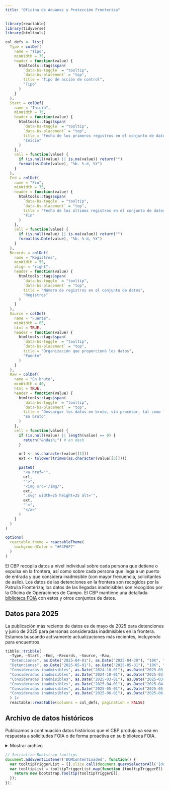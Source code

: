 ```yaml
---
title: "Oficina de Aduanas y Protección Fronteriza"
---
```


```r
library(reactable)
library(tidyverse)
library(htmltools)

col_defs <- list(
  Type = colDef(
    name = "Tipo",
    minWidth = 75,
    header = function(value) {
      htmltools::tags$span(
        `data-bs-toggle` = "tooltip",
        `data-bs-placement` = "top",
        title = "Tipo de acción de control",
        "Tipo"
      )
    }
  ),
  Start = colDef(
    name = "Inicio",
    minWidth = 75,
    header = function(value) {
      htmltools::tags$span(
        `data-bs-toggle` = "tooltip",
        `data-bs-placement` = "top",
        title = "Fecha de los primeros registros en el conjunto de datos",
        "Inicio"
      )
    },
    cell = function(value) {
      if (is.null(value) || is.na(value)) return("")
      format(as.Date(value), "%b. %-d, %Y")
    }
  ),
  End = colDef(
    name = "Fin",
    minWidth = 75,
    header = function(value) {
      htmltools::tags$span(
        `data-bs-toggle` = "tooltip",
        `data-bs-placement` = "top",
        title = "Fecha de los últimos registros en el conjunto de datos",
        "Fin"
      )
    },
    cell = function(value) {
      if (is.null(value) || is.na(value)) return("")
      format(as.Date(value), "%b. %-d, %Y")
    }
  ),
  Records = colDef(
    name = "Registros",
    minWidth = 55,
    align = "right",
    header = function(value) {
      htmltools::tags$span(
        `data-bs-toggle` = "tooltip",
        `data-bs-placement` = "top",
        title = "Número de registros en el conjunto de datos",
        "Registros"
      )
    }
  ),
  Source = colDef(
    name = "Fuente",
    minWidth = 65,
    html = TRUE,
    header = function(value) {
      htmltools::tags$span(
        `data-bs-toggle` = "tooltip",
        `data-bs-placement` = "top",
        title = "Organización que proporcionó los datos",
        "Fuente"
      )
    }
  ),
  Raw = colDef(
    name = "En bruto",
    minWidth = 40,
    html = TRUE,
    header = function(value) {
      htmltools::tags$span(
        `data-bs-toggle` = "tooltip",
        `data-bs-placement` = "top",
        title = "Descargar los datos en bruto, sin procesar, tal como los proporciona CBP",
        "En bruto"
      )
    },
    cell = function(value) {
      if (is.null(value) || length(value) == 0) {
        return("&ndash;") # en dash
      }

      url <- as.character(value[[1]])
      ext <- tolower(trimws(as.character(value[[3]])))

      paste0(
        "<a href='",
        url,
        "'>",
        "<img src='/img/",
        ext,
        ".svg' width=25 height=25 alt='",
        ext,
        "'>",
        "</a>"
      )
    }
  )
)

options(
  reactable.theme = reactableTheme(
    backgroundColor = "#F4F6F7"
  )
)
```

El CBP recopila datos a nivel individual sobre cada persona que detiene o expulsa en la frontera, así como sobre cada persona que llega a un puerto de entrada y que considera inadmisible (con mayor frecuencia, solicitantes de asilo). Los datos de las detenciones en la frontera son recogidos por la Patrulla Fronteriza; los datos de las llegadas inadmisibles son recogidos por la Oficina de Operaciones de Campo. El CBP mantiene una detallada [biblioteca FOIA](https://www.cbp.gov/newsroom/accountability-and-transparency/foia-reading-room) con estos y otros conjuntos de datos.


## Datos para 2025

<div style="margin-top: 0.5em;"></div>

La publicación más reciente de datos es de mayo de 2025 para detenciones y junio de 2025 para personas consideradas inadmisibles en la frontera. Estamos buscando activamente actualizaciones más recientes, incluyendo para encuentros.

```r
tibble::tribble(
  ~Type, ~Start, ~End, ~Records, ~Source, ~Raw,
  "Detenciones", as.Date("2025-04-01"), as.Date("2025-04-30"), "10K", "<a href='https://www.cbp.gov/newsroom/accountability-and-transparency/foia-reading-room'>CBP</a>", list("https://ucla.app.box.com/index.php?rm=box_download_shared_file&shared_name=9d8qnnduhus4bd5mwqt7l95kz34fic2v&file_id=f_1905008519753", "2 MB", "xlsx"),
  "Detenciones", as.Date("2025-05-01"), as.Date("2025-05-31"), "10K", "<a href='https://www.cbp.gov/newsroom/accountability-and-transparency/foia-reading-room'>CBP</a>", list("https://ucla.app.box.com/index.php?rm=box_download_shared_file&shared_name=9d8qnnduhus4bd5mwqt7l95kz34fic2v&file_id=f_1947452927480", "2 MB", "xlsx"),
  "Consideradas inadmisibles", as.Date("2024-10-01"), as.Date("2025-03-19"), "478K", "<a href='https://www.cbp.gov/newsroom/accountability-and-transparency/foia-reading-room'>CBP</a>", list("https://ucla.app.box.com/index.php?rm=box_download_shared_file&shared_name=9d8qnnduhus4bd5mwqt7l95kz34fic2v&file_id=f_1842173428525", "52 MB", "xlsx"),
  "Consideradas inadmisibles", as.Date("2024-10-01"), as.Date("2025-03-19"), "430K", "<a href='https://www.cbp.gov/newsroom/accountability-and-transparency/foia-reading-room'>CBP</a>", list("https://ucla.app.box.com/index.php?rm=box_download_shared_file&shared_name=9d8qnnduhus4bd5mwqt7l95kz34fic2v&file_id=f_1842164368478", "46 MB", "xlsx"),
  "Consideradas inadmisibles", as.Date("2025-03-01"), as.Date("2025-03-31"), "20K", "<a href='https://www.cbp.gov/newsroom/accountability-and-transparency/foia-reading-room'>CBP</a>", list("https://ucla.app.box.com/index.php?rm=box_download_shared_file&shared_name=9d8qnnduhus4bd5mwqt7l95kz34fic2v&file_id=f_1905033897281", "2 MB", "xlsx"),
  "Consideradas inadmisibles", as.Date("2025-04-01"), as.Date("2025-04-30"), "18K", "<a href='https://www.cbp.gov/newsroom/accountability-and-transparency/foia-reading-room'>CBP</a>", list("https://ucla.app.box.com/index.php?rm=box_download_shared_file&shared_name=9d8qnnduhus4bd5mwqt7l95kz34fic2v&file_id=f_1904995214241", "1 MB", "xlsx"),
  "Consideradas inadmisibles", as.Date("2025-05-01"), as.Date("2025-05-31"), "18K", "<a href='https://www.cbp.gov/newsroom/accountability-and-transparency/foia-reading-room'>CBP</a>", list("https://ucla.app.box.com/index.php?rm=box_download_shared_file&shared_name=9d8qnnduhus4bd5mwqt7l95kz34fic2v&file_id=f_1905002524123", "2 MB", "xlsx"),
  "Consideradas inadmisibles", as.Date("2025-06-01"), as.Date("2025-06-30"), "17K", "<a href='https://www.cbp.gov/newsroom/accountability-and-transparency/foia-reading-room'>CBP</a>", list("https://ucla.app.box.com/index.php?rm=box_download_shared_file&shared_name=9d8qnnduhus4bd5mwqt7l95kz34fic2v&file_id=f_1919506153967", "1 MB", "xlsx"),
  ) |> 
  reactable::reactable(columns = col_defs, pagination = FALSE)
```

## Archivo de datos históricos

Publicamos a continuación datos históricos que el CBP produjo ya sea en respuesta a solicitudes FOIA o de forma proactiva en su biblioteca FOIA.

<details class="column-page-inset-right">

<summary>Mostrar archivo</summary>

```r
tibble::tribble(
  ~Type, ~Start, ~End, ~Records, ~Source, ~Raw,
  "Detenciones", as.Date("2007-10-01"), as.Date("2008-09-30"), "724K", "<a href='https://www.cbp.gov/newsroom/accountability-and-transparency/foia-reading-room'>CBP</a>", list("https://ucla.app.box.com/index.php?rm=box_download_shared_file&shared_name=9d8qnnduhus4bd5mwqt7l95kz34fic2v&file_id=f_1836529466108", "45 MB", "xlsx"),
  "Detenciones", as.Date("2008-10-01"), as.Date("2009-09-30"), "556K", "<a href='https://www.cbp.gov/newsroom/accountability-and-transparency/foia-reading-room'>CBP</a>", list("https://ucla.app.box.com/index.php?rm=box_download_shared_file&shared_name=9d8qnnduhus4bd5mwqt7l95kz34fic2v&file_id=f_1836524552711", "35 MB", "xlsx"),
  "Detenciones", as.Date("2009-10-01"), as.Date("2010-09-30"), "463K", "<a href='https://www.cbp.gov/newsroom/accountability-and-transparency/foia-reading-room'>CBP</a>", list("https://ucla.app.box.com/index.php?rm=box_download_shared_file&shared_name=9d8qnnduhus4bd5mwqt7l95kz34fic2v&file_id=f_1836524452168", "35 MB", "xlsx"),
  "Detenciones", as.Date("2010-10-01"), as.Date("2011-09-30"), "340K", "<a href='https://www.cbp.gov/newsroom/accountability-and-transparency/foia-reading-room'>CBP</a>", list("https://ucla.app.box.com/index.php?rm=box_download_shared_file&shared_name=9d8qnnduhus4bd5mwqt7l95kz34fic2v&file_id=f_1836537472516", "26 MB", "xlsx"),
  "Detenciones", as.Date("2011-10-01"), as.Date("2012-09-30"), "365K", "<a href='https://www.cbp.gov/newsroom/accountability-and-transparency/foia-reading-room'>CBP</a>", list("https://ucla.app.box.com/index.php?rm=box_download_shared_file&shared_name=9d8qnnduhus4bd5mwqt7l95kz34fic2v&file_id=f_1836522219652", "31 MB", "xlsx"),
  "Detenciones", as.Date("2012-10-01"), as.Date("2013-09-30"), "421K", "<a href='https://www.cbp.gov/newsroom/accountability-and-transparency/foia-reading-room'>CBP</a>", list("https://ucla.app.box.com/index.php?rm=box_download_shared_file&shared_name=9d8qnnduhus4bd5mwqt7l95kz34fic2v&file_id=f_1836522010833", "40 MB", "xlsx"),
  "Detenciones", as.Date("2013-10-01"), as.Date("2014-03-31"), "215K", "<a href='https://www.cbp.gov/newsroom/accountability-and-transparency/foia-reading-room'>CBP</a>", list("https://ucla.app.box.com/index.php?rm=box_download_shared_file&shared_name=9d8qnnduhus4bd5mwqt7l95kz34fic2v&file_id=f_1836536497781", "24 MB", "xlsx"),
  "Detenciones", as.Date("2014-10-01"), as.Date("2015-09-30"), "337K", "<a href='https://www.cbp.gov/newsroom/accountability-and-transparency/foia-reading-room'>CBP</a>", list("https://ucla.app.box.com/index.php?rm=box_download_shared_file&shared_name=9d8qnnduhus4bd5mwqt7l95kz34fic2v&file_id=f_1836523485219", "34 MB", "xlsx"),
  "Detenciones", as.Date("2015-10-01"), as.Date("2016-03-31"), "189K", "<a href='https://www.cbp.gov/newsroom/accountability-and-transparency/foia-reading-room'>CBP</a>", list("https://ucla.app.box.com/index.php?rm=box_download_shared_file&shared_name=9d8qnnduhus4bd5mwqt7l95kz34fic2v&file_id=f_1836527949432", "20 MB", "xlsx"),
  "Detenciones", as.Date("2016-04-01"), as.Date("2016-09-30"), "227K", "<a href='https://www.cbp.gov/newsroom/accountability-and-transparency/foia-reading-room'>CBP</a>", list("https://ucla.app.box.com/index.php?rm=box_download_shared_file&shared_name=9d8qnnduhus4bd5mwqt7l95kz34fic2v&file_id=f_1836536771304", "30 MB", "xlsx"),
  "Detenciones", as.Date("2016-10-01"), as.Date("2017-09-30"), "311K", "<a href='https://www.cbp.gov/newsroom/accountability-and-transparency/foia-reading-room'>CBP</a>", list("https://ucla.app.box.com/index.php?rm=box_download_shared_file&shared_name=9d8qnnduhus4bd5mwqt7l95kz34fic2v&file_id=f_1836522642202", "34 MB", "xlsx"),
  "Detenciones", as.Date("2017-10-01"), as.Date("2018-09-30"), "404K", "<a href='https://www.cbp.gov/newsroom/accountability-and-transparency/foia-reading-room'>CBP</a>", list("https://ucla.app.box.com/index.php?rm=box_download_shared_file&shared_name=9d8qnnduhus4bd5mwqt7l95kz34fic2v&file_id=f_1836536816904", "42 MB", "xlsx"),
  "Detenciones", as.Date("2018-10-01"), as.Date("2019-03-31"), "365K", "<a href='https://www.cbp.gov/newsroom/accountability-and-transparency/foia-reading-room'>CBP</a>", list("https://ucla.app.box.com/index.php?rm=box_download_shared_file&shared_name=9d8qnnduhus4bd5mwqt7l95kz34fic2v&file_id=f_1836534563529", "38 MB", "xlsx"),
  "Detenciones", as.Date("2019-04-01"), as.Date("2019-06-30"), "329K", "<a href='https://www.cbp.gov/newsroom/accountability-and-transparency/foia-reading-room'>CBP</a>", list("https://ucla.app.box.com/index.php?rm=box_download_shared_file&shared_name=9d8qnnduhus4bd5mwqt7l95kz34fic2v&file_id=f_1836539665388", "34 MB", "xlsx"),
  "Detenciones", as.Date("2019-07-01"), as.Date("2019-09-30"), "165K", "<a href='https://www.cbp.gov/newsroom/accountability-and-transparency/foia-reading-room'>CBP</a>", list("https://ucla.app.box.com/index.php?rm=box_download_shared_file&shared_name=9d8qnnduhus4bd5mwqt7l95kz34fic2v&file_id=f_1836538377500", "17 MB", "xlsx"),
  "Detenciones", as.Date("2019-10-01"), as.Date("2020-09-30"), "208K", "<a href='https://www.cbp.gov/newsroom/accountability-and-transparency/foia-reading-room'>CBP</a>", list("https://ucla.app.box.com/index.php?rm=box_download_shared_file&shared_name=9d8qnnduhus4bd5mwqt7l95kz34fic2v&file_id=f_1836518613189", "23 MB", "xlsx"),
  "Detenciones", as.Date("2020-10-01"), as.Date("2021-03-31"), "126K", "<a href='https://www.cbp.gov/newsroom/accountability-and-transparency/foia-reading-room'>CBP</a>", list("https://ucla.app.box.com/index.php?rm=box_download_shared_file&shared_name=9d8qnnduhus4bd5mwqt7l95kz34fic2v&file_id=f_1836532799369", "14 MB", "xlsx"),
  "Detenciones", as.Date("2021-04-01"), as.Date("2021-06-30"), "200K", "<a href='https://www.cbp.gov/newsroom/accountability-and-transparency/foia-reading-room'>CBP</a>", list("https://ucla.app.box.com/index.php?rm=box_download_shared_file&shared_name=9d8qnnduhus4bd5mwqt7l95kz34fic2v&file_id=f_1836531099951", "21 MB", "xlsx"),
  "Detenciones", as.Date("2021-07-01"), as.Date("2021-09-30"), "296K", "<a href='https://www.cbp.gov/newsroom/accountability-and-transparency/foia-reading-room'>CBP</a>", list("https://ucla.app.box.com/index.php?rm=box_download_shared_file&shared_name=9d8qnnduhus4bd5mwqt7l95kz34fic2v&file_id=f_1836535939039", "30 MB", "xlsx"),
  "Detenciones", as.Date("2021-10-01"), as.Date("2022-09-30"), "1M", "<a href='https://www.cbp.gov/newsroom/accountability-and-transparency/foia-reading-room'>CBP</a>", list("https://ucla.app.box.com/index.php?rm=box_download_shared_file&shared_name=9d8qnnduhus4bd5mwqt7l95kz34fic2v&file_id=f_1836527984953", "110 MB", "xlsx"),
  "Consideradas inadmisibles", as.Date("2014-01-01"), as.Date("2014-12-31"), "557K", "<a href='https://www.cbp.gov/newsroom/accountability-and-transparency/foia-reading-room'>CBP</a>", list("https://ucla.app.box.com/index.php?rm=box_download_shared_file&shared_name=9d8qnnduhus4bd5mwqt7l95kz34fic2v&file_id=f_1836536350802", "61 MB", "xlsx"),
  "Consideradas inadmisibles", as.Date("2015-01-01"), as.Date("2015-12-31"), "671K", "<a href='https://www.cbp.gov/newsroom/accountability-and-transparency/foia-reading-room'>CBP</a>", list("https://ucla.app.box.com/index.php?rm=box_download_shared_file&shared_name=9d8qnnduhus4bd5mwqt7l95kz34fic2v&file_id=f_1836517811895", "74 MB", "xlsx"),
  "Consideradas inadmisibles", as.Date("2016-01-01"), as.Date("2016-12-31"), "829K", "<a href='https://www.cbp.gov/newsroom/accountability-and-transparency/foia-reading-room'>CBP</a>", list("https://ucla.app.box.com/index.php?rm=box_download_shared_file&shared_name=9d8qnnduhus4bd5mwqt7l95kz34fic2v&file_id=f_1836530605254", "91 MB", "xlsx"),
  "Consideradas inadmisibles", as.Date("2017-01-01"), as.Date("2017-12-31"), "546K", "<a href='https://www.cbp.gov/newsroom/accountability-and-transparency/foia-reading-room'>CBP</a>", list("https://ucla.app.box.com/index.php?rm=box_download_shared_file&shared_name=9d8qnnduhus4bd5mwqt7l95kz34fic2v&file_id=f_1836529580929", "64 MB", "xlsx"),
  "Consideradas inadmisibles", as.Date("2018-01-01"), as.Date("2018-12-31"), "673K", "<a href='https://www.cbp.gov/newsroom/accountability-and-transparency/foia-reading-room'>CBP</a>", list("https://ucla.app.box.com/index.php?rm=box_download_shared_file&shared_name=9d8qnnduhus4bd5mwqt7l95kz34fic2v&file_id=f_1836538742245", "77 MB", "xlsx"),
  "Consideradas inadmisibles", as.Date("2019-01-01"), as.Date("2019-12-31"), "49K", "<a href='https://www.cbp.gov/newsroom/accountability-and-transparency/foia-reading-room'>CBP</a>", list("https://ucla.app.box.com/index.php?rm=box_download_shared_file&shared_name=9d8qnnduhus4bd5mwqt7l95kz34fic2v&file_id=f_1836519445234", "26 MB", "xlsx"),
  "Consideradas inadmisibles", as.Date("2020-01-01"), as.Date("2020-12-31"), "391K", "<a href='https://www.cbp.gov/newsroom/accountability-and-transparency/foia-reading-room'>CBP</a>", list("https://ucla.app.box.com/index.php?rm=box_download_shared_file&shared_name=9d8qnnduhus4bd5mwqt7l95kz34fic2v&file_id=f_1836519054034", "44 MB", "xlsx"),
  "Consideradas inadmisibles", as.Date("2020-04-01"), as.Date("2022-03-31"), "503K", "<a href='https://www.cbp.gov/newsroom/accountability-and-transparency/foia-reading-room'>CBP</a>", list("https://ucla.app.box.com/index.php?rm=box_download_shared_file&shared_name=9d8qnnduhus4bd5mwqt7l95kz34fic2v&file_id=f_1836517807065", "38 MB", "xlsx"),
  "Consideradas inadmisibles", as.Date("2021-01-01"), as.Date("2021-12-31"), "602K", "<a href='https://www.cbp.gov/newsroom/accountability-and-transparency/foia-reading-room'>CBP</a>", list("https://ucla.app.box.com/index.php?rm=box_download_shared_file&shared_name=9d8qnnduhus4bd5mwqt7l95kz34fic2v&file_id=f_1836537280774", "68 MB", "xlsx"),
  "Consideradas inadmisibles", as.Date("2022-01-01"), as.Date("2022-12-31"), "1M", "<a href='https://www.cbp.gov/newsroom/accountability-and-transparency/foia-reading-room'>CBP</a>", list("https://ucla.app.box.com/index.php?rm=box_download_shared_file&shared_name=9d8qnnduhus4bd5mwqt7l95kz34fic2v&file_id=f_1836527086921", "119 MB", "xlsx"),
  "Consideradas inadmisibles", as.Date("2022-01-01"), as.Date("2022-12-31"), "281K", "<a href='https://www.cbp.gov/newsroom/accountability-and-transparency/foia-reading-room'>CBP</a>", list("https://ucla.app.box.com/index.php?rm=box_download_shared_file&shared_name=9d8qnnduhus4bd5mwqt7l95kz34fic2v&file_id=f_1836534928426", "31 MB", "xlsx"),
  "Consideradas inadmisibles", as.Date("2022-04-01"), as.Date("2022-04-30"), "53K", "<a href='https://www.cbp.gov/newsroom/accountability-and-transparency/foia-reading-room'>CBP</a>", list("https://ucla.app.box.com/index.php?rm=box_download_shared_file&shared_name=9d8qnnduhus4bd5mwqt7l95kz34fic2v&file_id=f_1836522332574", "4 MB", "xlsx"),
  "Consideradas inadmisibles", as.Date("2022-07-01"), as.Date("2023-02-28"), "525K", "<a href='https://www.cbp.gov/newsroom/accountability-and-transparency/foia-reading-room'>CBP</a>", list("https://ucla.app.box.com/index.php?rm=box_download_shared_file&shared_name=9d8qnnduhus4bd5mwqt7l95kz34fic2v&file_id=f_1836525107263", "38 MB", "xlsx"),
  "Consideradas inadmisibles", as.Date("2022-07-01"), as.Date("2023-02-28"), "525K", "<a href='https://www.cbp.gov/newsroom/accountability-and-transparency/foia-reading-room'>CBP</a>", list("https://ucla.app.box.com/index.php?rm=box_download_shared_file&shared_name=9d8qnnduhus4bd5mwqt7l95kz34fic2v&file_id=f_1836529242001", "38 MB", "xlsx"),
  "Consideradas inadmisibles", as.Date("2023-01-01"), as.Date("2023-12-31"), "1M", "<a href='https://www.cbp.gov/newsroom/accountability-and-transparency/foia-reading-room'>CBP</a>", list("https://ucla.app.box.com/index.php?rm=box_download_shared_file&shared_name=9d8qnnduhus4bd5mwqt7l95kz34fic2v&file_id=f_1836524171859", "119 MB", "xlsx"),
  "Consideradas inadmisibles", as.Date("2023-01-01"), as.Date("2023-12-31"), "1M", "<a href='https://www.cbp.gov/newsroom/accountability-and-transparency/foia-reading-room'>CBP</a>", list("https://ucla.app.box.com/index.php?rm=box_download_shared_file&shared_name=9d8qnnduhus4bd5mwqt7l95kz34fic2v&file_id=f_1836526905068", "115 MB", "xlsx"),
  "Consideradas inadmisibles", as.Date("2023-01-01"), as.Date("2023-12-31"), "775K", "<a href='https://www.cbp.gov/newsroom/accountability-and-transparency/foia-reading-room'>CBP</a>", list("https://ucla.app.box.com/index.php?rm=box_download_shared_file&shared_name=9d8qnnduhus4bd5mwqt7l95kz34fic2v&file_id=f_1836522164658", "85 MB", "xlsx"),
  "Consideradas inadmisibles", as.Date("2023-05-01"), as.Date("2023-06-20"), "175K", "<a href='https://www.cbp.gov/newsroom/accountability-and-transparency/foia-reading-room'>CBP</a>", list("https://ucla.app.box.com/index.php?rm=box_download_shared_file&shared_name=9d8qnnduhus4bd5mwqt7l95kz34fic2v&file_id=f_1836524781374", "12 MB", "xlsx"),
  "Consideradas inadmisibles", as.Date("2023-07-01"), as.Date("2023-07-31"), "110K", "<a href='https://www.cbp.gov/newsroom/accountability-and-transparency/foia-reading-room'>CBP</a>", list("https://ucla.app.box.com/index.php?rm=box_download_shared_file&shared_name=9d8qnnduhus4bd5mwqt7l95kz34fic2v&file_id=f_1836521186280", "8 MB", "xlsx"),
  "Consideradas inadmisibles", as.Date("2023-07-01"), as.Date("2023-12-31"), "708K", "<a href='https://www.cbp.gov/newsroom/accountability-and-transparency/foia-reading-room'>CBP</a>", list("https://ucla.app.box.com/index.php?rm=box_download_shared_file&shared_name=9d8qnnduhus4bd5mwqt7l95kz34fic2v&file_id=f_1836525779953", "52 MB", "xlsx"),
  "Consideradas inadmisibles", as.Date("2023-11-01"), as.Date("2024-08-01"), "1M", "<a href='https://www.cbp.gov/newsroom/accountability-and-transparency/foia-reading-room'>CBP</a>", list("https://ucla.app.box.com/index.php?rm=box_download_shared_file&shared_name=9d8qnnduhus4bd5mwqt7l95kz34fic2v&file_id=f_1836533367753", "76 MB", "xlsx"),
  "Consideradas inadmisibles", as.Date("2024-01-01"), as.Date("2024-12-31"), "1M", "<a href='https://www.cbp.gov/newsroom/accountability-and-transparency/foia-reading-room'>CBP</a>", list("https://ucla.app.box.com/index.php?rm=box_download_shared_file&shared_name=9d8qnnduhus4bd5mwqt7l95kz34fic2v&file_id=f_1836530361246", "118 MB", "xlsx"),
  "Consideradas inadmisibles", as.Date("2024-01-01"), as.Date("2024-12-31"), "1M", "<a href='https://www.cbp.gov/newsroom/accountability-and-transparency/foia-reading-room'>CBP</a>", list("https://ucla.app.box.com/index.php?rm=box_download_shared_file&shared_name=9d8qnnduhus4bd5mwqt7l95kz34fic2v&file_id=f_1836519236948", "115 MB", "xlsx"),
  "Consideradas inadmisibles", as.Date("2024-01-01"), as.Date("2024-12-31"), "477K", "<a href='https://www.cbp.gov/newsroom/accountability-and-transparency/foia-reading-room'>CBP</a>", list("https://ucla.app.box.com/index.php?rm=box_download_shared_file&shared_name=9d8qnnduhus4bd5mwqt7l95kz34fic2v&file_id=f_1836536102266", "52 MB", "xlsx"),
  "Consideradas inadmisibles", as.Date("2024-01-01"), as.Date("2024-06-30"), "692K", "<a href='https://www.cbp.gov/newsroom/accountability-and-transparency/foia-reading-room'>CBP</a>", list("https://ucla.app.box.com/index.php?rm=box_download_shared_file&shared_name=9d8qnnduhus4bd5mwqt7l95kz34fic2v&file_id=f_1836522055139", "51 MB", "xlsx"),
  "Consideradas inadmisibles", as.Date("2024-10-01"), as.Date("2024-11-30"), "163K", "<a href='https://www.cbp.gov/newsroom/accountability-and-transparency/foia-reading-room'>CBP</a>", list("https://ucla.app.box.com/index.php?rm=box_download_shared_file&shared_name=9d8qnnduhus4bd5mwqt7l95kz34fic2v&file_id=f_1836533627763", "12 MB", "xlsx"),
   "Expulsiones bajo el Título 42", as.Date("2021-10-01"), as.Date("2022-09-30"), "738K", "<a href='https://www.cbp.gov/newsroom/accountability-and-transparency/foia-reading-room'>CBP</a>", list("https://ucla.app.box.com/index.php?rm=box_download_shared_file&shared_name=9d8qnnduhus4bd5mwqt7l95kz34fic2v&file_id=f_1836530089384", "74 MB", "xlsx"),
  "Expulsiones bajo el Título 42", as.Date("2019-10-01"), as.Date("2020-09-30"), "197K", "<a href='https://www.cbp.gov/newsroom/accountability-and-transparency/foia-reading-room'>CBP</a>", list("https://ucla.app.box.com/index.php?rm=box_download_shared_file&shared_name=9d8qnnduhus4bd5mwqt7l95kz34fic2v&file_id=f_1836519515324", "18 MB", "xlsx"),
  "Expulsiones bajo el Título 42", as.Date("2020-10-01"), as.Date("2021-09-30"), "1M", "<a href='https://www.cbp.gov/newsroom/accountability-and-transparency/foia-reading-room'>CBP</a>", list("https://ucla.app.box.com/index.php?rm=box_download_shared_file&shared_name=9d8qnnduhus4bd5mwqt7l95kz34fic2v&file_id=f_1836538878230", "98 MB", "xlsx"),
  "Encuentros", as.Date("2024-07-01"), as.Date("2024-09-30"), "176K", "<a href='https://www.cbp.gov/newsroom/accountability-and-transparency/foia-reading-room'>CBP</a>", list("https://ucla.app.box.com/index.php?rm=box_download_shared_file&shared_name=9d8qnnduhus4bd5mwqt7l95kz34fic2v&file_id=f_1836522527618", "27 MB", "xlsx"),
  "Encuentros", as.Date("2022-10-01"), as.Date("2022-12-31"), "640K", "<a href='https://www.cbp.gov/newsroom/accountability-and-transparency/foia-reading-room'>CBP</a>", list("https://ucla.app.box.com/index.php?rm=box_download_shared_file&shared_name=9d8qnnduhus4bd5mwqt7l95kz34fic2v&file_id=f_1836519013469", "95 MB", "xlsx"),
  "Encuentros", as.Date("2023-01-01"), as.Date("2023-03-31"), "428K", "<a href='https://www.cbp.gov/newsroom/accountability-and-transparency/foia-reading-room'>CBP</a>", list("https://ucla.app.box.com/index.php?rm=box_download_shared_file&shared_name=9d8qnnduhus4bd5mwqt7l95kz34fic2v&file_id=f_1836523031829", "64 MB", "xlsx"),
  "Encuentros", as.Date("2023-04-01"), as.Date("2023-06-30"), "458K", "<a href='https://www.cbp.gov/newsroom/accountability-and-transparency/foia-reading-room'>CBP</a>", list("https://ucla.app.box.com/index.php?rm=box_download_shared_file&shared_name=9d8qnnduhus4bd5mwqt7l95kz34fic2v&file_id=f_1836539840495", "68 MB", "xlsx"),
  "Encuentros", as.Date("2023-07-01"), as.Date("2023-09-30"), "537K", "<a href='https://www.cbp.gov/newsroom/accountability-and-transparency/foia-reading-room'>CBP</a>", list("https://ucla.app.box.com/index.php?rm=box_download_shared_file&shared_name=9d8qnnduhus4bd5mwqt7l95kz34fic2v&file_id=f_1836528623980", "80 MB", "xlsx"),
  "Encuentros", as.Date("2023-10-01"), as.Date("2023-12-31"), "634K", "<a href='https://www.cbp.gov/newsroom/accountability-and-transparency/foia-reading-room'>CBP</a>", list("https://ucla.app.box.com/index.php?rm=box_download_shared_file&shared_name=9d8qnnduhus4bd5mwqt7l95kz34fic2v&file_id=f_1836529574328", "95 MB", "xlsx"),
  "Encuentros", as.Date("2024-01-01"), as.Date("2024-03-31"), "407K", "<a href='https://www.cbp.gov/newsroom/accountability-and-transparency/foia-reading-room'>CBP</a>", list("https://ucla.app.box.com/index.php?rm=box_download_shared_file&shared_name=9d8qnnduhus4bd5mwqt7l95kz34fic2v&file_id=f_1836538501297", "61 MB", "xlsx"),
  "Encuentros", as.Date("2024-04-01"), as.Date("2024-06-30"), "340K", "<a href='https://www.cbp.gov/newsroom/accountability-and-transparency/foia-reading-room'>CBP</a>", list("https://ucla.app.box.com/index.php?rm=box_download_shared_file&shared_name=9d8qnnduhus4bd5mwqt7l95kz34fic2v&file_id=f_1836524426045", "51 MB", "xlsx"),
  "Detenciones con lugar de origen", as.Date("1999-10-01"), as.Date("2000-09-30"), "2M", "<a href='https://www.cbp.gov/newsroom/accountability-and-transparency/foia-reading-room'>CBP</a>", list("https://ucla.app.box.com/index.php?rm=box_download_shared_file&shared_name=9d8qnnduhus4bd5mwqt7l95kz34fic2v&file_id=f_1836526779834", "56 MB", "xlsx"),
  "Detenciones con lugar de origen", as.Date("2000-10-01"), as.Date("2001-09-30"), "1M", "<a href='https://www.cbp.gov/newsroom/accountability-and-transparency/foia-reading-room'>CBP</a>", list("https://ucla.app.box.com/index.php?rm=box_download_shared_file&shared_name=9d8qnnduhus4bd5mwqt7l95kz34fic2v&file_id=f_1836521865479", "44 MB", "xlsx"),
  "Detenciones con lugar de origen", as.Date("2001-10-01"), as.Date("2002-09-30"), "954K", "<a href='https://www.cbp.gov/newsroom/accountability-and-transparency/foia-reading-room'>CBP</a>", list("https://ucla.app.box.com/index.php?rm=box_download_shared_file&shared_name=9d8qnnduhus4bd5mwqt7l95kz34fic2v&file_id=f_1836536752416", "34 MB", "xlsx"),
  "Detenciones con lugar de origen", as.Date("2002-10-01"), as.Date("2003-09-30"), "932K", "<a href='https://www.cbp.gov/newsroom/accountability-and-transparency/foia-reading-room'>CBP</a>", list("https://ucla.app.box.com/index.php?rm=box_download_shared_file&shared_name=9d8qnnduhus4bd5mwqt7l95kz34fic2v&file_id=f_1836535002120", "34 MB", "xlsx"),
  "Detenciones con lugar de origen", as.Date("2003-10-01"), as.Date("2004-09-30"), "1M", "<a href='https://www.cbp.gov/newsroom/accountability-and-transparency/foia-reading-room'>CBP</a>", list("https://ucla.app.box.com/index.php?rm=box_download_shared_file&shared_name=9d8qnnduhus4bd5mwqt7l95kz34fic2v&file_id=f_1836523854174", "43 MB", "xlsx"),
  "Detenciones con lugar de origen", as.Date("2004-10-01"), as.Date("2005-09-30"), "1M", "<a href='https://www.cbp.gov/newsroom/accountability-and-transparency/foia-reading-room'>CBP</a>", list("https://ucla.app.box.com/index.php?rm=box_download_shared_file&shared_name=9d8qnnduhus4bd5mwqt7l95kz34fic2v&file_id=f_1836538413035", "43 MB", "xlsx"),
  "Detenciones con lugar de origen", as.Date("2005-10-01"), as.Date("2006-09-30"), "1M", "<a href='https://www.cbp.gov/newsroom/accountability-and-transparency/foia-reading-room'>CBP</a>", list("https://ucla.app.box.com/index.php?rm=box_download_shared_file&shared_name=9d8qnnduhus4bd5mwqt7l95kz34fic2v&file_id=f_1836525352489", "39 MB", "xlsx"),
  "Detenciones con lugar de origen", as.Date("2006-10-01"), as.Date("2007-09-30"), "877K", "<a href='https://www.cbp.gov/newsroom/accountability-and-transparency/foia-reading-room'>CBP</a>", list("https://ucla.app.box.com/index.php?rm=box_download_shared_file&shared_name=9d8qnnduhus4bd5mwqt7l95kz34fic2v&file_id=f_1836520753674", "35 MB", "xlsx"),
  "Detenciones con lugar de origen", as.Date("2007-10-01"), as.Date("2008-09-30"), "724K", "<a href='https://www.cbp.gov/newsroom/accountability-and-transparency/foia-reading-room'>CBP</a>", list("https://ucla.app.box.com/index.php?rm=box_download_shared_file&shared_name=9d8qnnduhus4bd5mwqt7l95kz34fic2v&file_id=f_1836537397984", "28 MB", "xlsx"),
  "Detenciones con lugar de origen", as.Date("2008-10-01"), as.Date("2009-09-30"), "556K", "<a href='https://www.cbp.gov/newsroom/accountability-and-transparency/foia-reading-room'>CBP</a>", list("https://ucla.app.box.com/index.php?rm=box_download_shared_file&shared_name=9d8qnnduhus4bd5mwqt7l95kz34fic2v&file_id=f_1836528500592", "22 MB", "xlsx"),
  "Detenciones con lugar de origen", as.Date("2009-10-01"), as.Date("2010-09-30"), "463K", "<a href='https://www.cbp.gov/newsroom/accountability-and-transparency/foia-reading-room'>CBP</a>", list("https://ucla.app.box.com/index.php?rm=box_download_shared_file&shared_name=9d8qnnduhus4bd5mwqt7l95kz34fic2v&file_id=f_1836537505751", "18 MB", "xlsx"),
  "Detenciones con lugar de origen", as.Date("2010-10-01"), as.Date("2011-09-30"), "340K", "<a href='https://www.cbp.gov/newsroom/accountability-and-transparency/foia-reading-room'>CBP</a>", list("https://ucla.app.box.com/index.php?rm=box_download_shared_file&shared_name=9d8qnnduhus4bd5mwqt7l95kz34fic2v&file_id=f_1836536574704", "14 MB", "xlsx"),
  "Detenciones con lugar de origen", as.Date("2011-10-01"), as.Date("2012-09-30"), "365K", "<a href='https://www.cbp.gov/newsroom/accountability-and-transparency/foia-reading-room'>CBP</a>", list("https://ucla.app.box.com/index.php?rm=box_download_shared_file&shared_name=9d8qnnduhus4bd5mwqt7l95kz34fic2v&file_id=f_1836523110035", "15 MB", "xlsx"),
  "Detenciones con lugar de origen", as.Date("2012-10-01"), as.Date("2013-09-30"), "421K", "<a href='https://www.cbp.gov/newsroom/accountability-and-transparency/foia-reading-room'>CBP</a>", list("https://ucla.app.box.com/index.php?rm=box_download_shared_file&shared_name=9d8qnnduhus4bd5mwqt7l95kz34fic2v&file_id=f_1836527799721", "17 MB", "xlsx"),
  "Detenciones con lugar de origen", as.Date("2013-10-01"), as.Date("2014-09-30"), "487K", "<a href='https://www.cbp.gov/newsroom/accountability-and-transparency/foia-reading-room'>CBP</a>", list("https://ucla.app.box.com/index.php?rm=box_download_shared_file&shared_name=9d8qnnduhus4bd5mwqt7l95kz34fic2v&file_id=f_1836529955831", "20 MB", "xlsx"),
  "Detenciones con lugar de origen", as.Date("2014-10-01"), as.Date("2015-09-30"), "337K", "<a href='https://www.cbp.gov/newsroom/accountability-and-transparency/foia-reading-room'>CBP</a>", list("https://ucla.app.box.com/index.php?rm=box_download_shared_file&shared_name=9d8qnnduhus4bd5mwqt7l95kz34fic2v&file_id=f_1836531582054", "14 MB", "xlsx"),
  "Detenciones con lugar de origen", as.Date("2015-10-01"), as.Date("2016-09-30"), "416K", "<a href='https://www.cbp.gov/newsroom/accountability-and-transparency/foia-reading-room'>CBP</a>", list("https://ucla.app.box.com/index.php?rm=box_download_shared_file&shared_name=9d8qnnduhus4bd5mwqt7l95kz34fic2v&file_id=f_1836537397977", "20 MB", "xlsx"),
  "Detenciones con lugar de origen", as.Date("2016-10-01"), as.Date("2017-09-30"), "311K", "<a href='https://www.cbp.gov/newsroom/accountability-and-transparency/foia-reading-room'>CBP</a>", list("https://ucla.app.box.com/index.php?rm=box_download_shared_file&shared_name=9d8qnnduhus4bd5mwqt7l95kz34fic2v&file_id=f_1836525028767", "15 MB", "xlsx"),
  "Detenciones con lugar de origen", as.Date("2017-10-01"), as.Date("2018-09-30"), "404K", "<a href='https://www.cbp.gov/newsroom/accountability-and-transparency/foia-reading-room'>CBP</a>", list("https://ucla.app.box.com/index.php?rm=box_download_shared_file&shared_name=9d8qnnduhus4bd5mwqt7l95kz34fic2v&file_id=f_1836539329278", "20 MB", "xlsx"),
  "Detenciones con lugar de origen", as.Date("2018-10-01"), as.Date("2019-09-30"), "860K", "<a href='https://www.cbp.gov/newsroom/accountability-and-transparency/foia-reading-room'>CBP</a>", list("https://ucla.app.box.com/index.php?rm=box_download_shared_file&shared_name=9d8qnnduhus4bd5mwqt7l95kz34fic2v&file_id=f_1836526972753", "42 MB", "xlsx"),
  "Detenciones con lugar de origen", as.Date("2019-10-01"), as.Date("2020-09-30"), "208K", "<a href='https://www.cbp.gov/newsroom/accountability-and-transparency/foia-reading-room'>CBP</a>", list("https://ucla.app.box.com/index.php?rm=box_download_shared_file&shared_name=9d8qnnduhus4bd5mwqt7l95kz34fic2v&file_id=f_1836527670543", "10 MB", "xlsx"),
  "Detenciones con lugar de origen", as.Date("2020-10-01"), as.Date("2021-09-30"), "621K", "<a href='https://www.cbp.gov/newsroom/accountability-and-transparency/foia-reading-room'>CBP</a>", list("https://ucla.app.box.com/index.php?rm=box_download_shared_file&shared_name=9d8qnnduhus4bd5mwqt7l95kz34fic2v&file_id=f_1836522751005", "30 MB", "xlsx"),
  "Detenciones con lugar de origen", as.Date("2021-10-01"), as.Date("2022-09-30"), "1M", "<a href='https://www.cbp.gov/newsroom/accountability-and-transparency/foia-reading-room'>CBP</a>", list("https://ucla.app.box.com/index.php?rm=box_download_shared_file&shared_name=9d8qnnduhus4bd5mwqt7l95kz34fic2v&file_id=f_1836529123179", "54 MB", "xlsx")
) |> 
  arrange(desc(End)) |> 
  reactable::reactable(columns = col_defs, pagination = FALSE)
```

</details>


```js
// Initialize Bootstrap tooltips
document.addEventListener('DOMContentLoaded', function() {
  var tooltipTriggerList = [].slice.call(document.querySelectorAll('[data-bs-toggle="tooltip"]'));
  var tooltipList = tooltipTriggerList.map(function (tooltipTriggerEl) {
    return new bootstrap.Tooltip(tooltipTriggerEl);
  });
});
```

